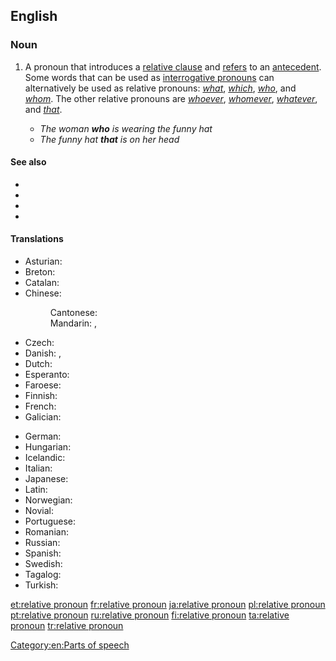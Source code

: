 ==English==

===Noun===
{{wikipedia}}
{{en-noun|head=[[relative]] [[pronoun]]}}

# {{lb|en|grammar}} A pronoun that introduces a [[relative clause]] and [[refer]]s to an [[antecedent]]. Some words that can be used as [[interrogative pronoun]]s can alternatively be used as relative pronouns: ''[[what]]'', ''[[which]]'', ''[[who]]'', and ''[[whom]]''. The other relative pronouns are ''[[whoever]]'', ''[[whomever]]'', ''[[whatever]]'', and ''[[that]]''.
#* ''The woman '''who''' is wearing the funny hat''
#* ''The funny hat '''that''' is on her head''

====See also====
* {{l|en|interrogative pronoun}}
* {{l|en|indefinite pronoun}}
* {{l|en|relative adjective}}
* {{l|en|relative adverb}}

====Translations====
{{trans-top|pronoun that introduces a relative clause}}
* Asturian: {{t|ast|pronome rellativu|m}}
* Breton: {{t|br|ger stagañ}}
* Catalan: {{t|ca|pronom relatiu|m}}
* Chinese:
*: Cantonese: {{t|yue|關係代名詞|tr=gwaan1 hai6 doi6 ming4 ci4|sc=Hani}}
*: Mandarin: {{t|cmn|關係代名詞|sc=Hani}}, {{t|cmn|关系代名词|tr=guānxi dàimíngcí|sc=Hani}}
* Czech: {{t|cs|vztažné zájmeno|n}}
* Danish: {{t|da|relativpronomen|n}}, {{t|da|relativt pronomen}}
* Dutch: {{t+|nl|betrekkelijk voornaamwoord|n}}
* Esperanto: {{t|eo|rilata pronomo}}
* Faroese: {{t|fo|afturbeint fornavn|n}}
* Finnish: {{t+|fi|relatiivipronomini}}
* French: {{t+|fr|pronom relatif|m}}
* Galician: {{t|gl|pronome relativo|m}}
{{trans-mid}}
* German: {{t+|de|Relativpronomen|n}}
* Hungarian: {{t|hu|vonatkozó névmás}}
* Icelandic: {{t+|is|tilvísunarfornafn|n}}
* Italian: {{t|it|pronome relativo}}
* Japanese: {{t|ja|関係代名詞|tr=かんけいだいめいし, kankei-daimeishi}}
* Latin: {{t|la|pronomen relativum}}
* Norwegian: {{t|no|relativt pronomen}}
* Novial: {{t|nov|relativ pronomine}}
* Portuguese: {{t+|pt|pronome relativo|m}}
* Romanian: {{t+|ro|pronume relativ|n}}
* Russian: {{t+|ru|относи́тельное местоиме́ние|n}}
* Spanish: {{t|es|pronombre relativo|m}}
* Swedish: {{t|sv|relativpronomen}}
* Tagalog: {{t|tl|panghalip na pamanggit}}
* Turkish: {{t|tr|ilgi adılı}}
{{trans-bottom}}

[[Category:en:Parts of speech]]

[[et:relative pronoun]]
[[fr:relative pronoun]]
[[ja:relative pronoun]]
[[pl:relative pronoun]]
[[pt:relative pronoun]]
[[ru:relative pronoun]]
[[fi:relative pronoun]]
[[ta:relative pronoun]]
[[tr:relative pronoun]]